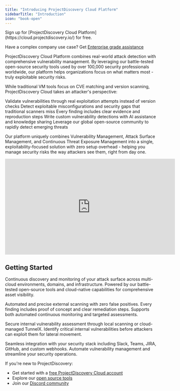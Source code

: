 ```yaml
---
title: "Introducing ProjectDiscovery Cloud Platform"
sidebarTitle: "Introduction"
icon: "book-open"
---
```


<Tip>
Sign up for [ProjectDiscovery Cloud Platform](https://cloud.projectdiscovery.io/) for free.

Have a complex company use case? Get [Enterprise grade assistance](https://projectdiscovery.io/request-demo)
</Tip> 

ProjectDiscovery Cloud Platform combines real-world attack detection with comprehensive vulnerability management. By leveraging our battle-tested open-source security tools used by over 100,000 security professionals worldwide, our platform helps organizations focus on what matters most - truly exploitable security risks.

While traditional VM tools focus on CVE matching and version scanning, ProjectDiscovery Cloud takes an attacker's perspective:

<CardGroup cols={2}>
  <Card title="Actual Exploitability" icon="check-double">
    Validate vulnerabilities through real exploitation attempts instead of version checks
  </Card>

  <Card title="Beyond CVEs" icon="shield-exclamation">
    Detect exploitable misconfigurations and security gaps that traditional scanners miss
  </Card>

  <Card title="Proof of Concept" icon="microscope">
    Every finding includes clear evidence and reproduction steps
  </Card>

  <Card title="AI-Powered Detection" icon="robot">
    Write custom vulnerability detections with AI assistance and knowledge sharing
  </Card>

  <Card title="Community-Powered" icon="users">
    Leverage our global open-source community to rapidly detect emerging threats
  </Card>
</CardGroup>

Our platform uniquely combines Vulnerability Management, Attack Surface Management, and Continuous Threat Exposure Management into a single, exploitability-focused solution with zero setup overhead - helping you manage security risks the way attackers see them, right from day one.

<iframe
  width="560"
  height="315"
  src="https://www.youtube.com/embed/rw26bRrg4-U?si=5HOwQdtkRsOpmidm"
  title="YouTube video player"
  frameborder="0"
  allow="accelerometer; autoplay; clipboard-write; encrypted-media; gyroscope; picture-in-picture"
  allowfullscreen
></iframe>


## Getting Started

<CardGroup cols={2}>
  <Card 
    title="Asset Discovery & Management" 
    icon="radar"
    href="/cloud/assets/overview">
    Continuous discovery and monitoring of your attack surface across multi-cloud environments, domains, and infrastructure. Powered by our battle-tested open-source tools and cloud-native capabilities for comprehensive asset visibility.
  </Card>

  <Card 
    title="External Vulnerability Scanning" 
    icon="globe"
    href="/cloud/scanning/createscans">
    Automated and precise external scanning with zero false positives. Every finding includes proof of concept and clear remediation steps. Supports both automated continuous monitoring and targeted assessments.
  </Card>

  <Card 
    title="Internal Network Scanning" 
    icon="network-wired"
    href="/cloud/scanning/nuclei-scan">
    Secure internal vulnerability assessment through local scanning or cloud-managed TunnelX. Identify critical internal vulnerabilities before attackers can exploit them for lateral movement.
  </Card>

  <Card 
    title="Integrations" 
    icon="puzzle-piece"
    href="/cloud/integrations">
    Seamless integration with your security stack including Slack, Teams, JIRA, GitHub, and custom webhooks. Automate vulnerability management and streamline your security operations.
  </Card>
</CardGroup>

If you're new to ProjectDiscovery: 
 - Get started with a [free ProjectDiscovery Cloud account](cloud.projectdiscovery.io)
 - Explore our [open source tools](/tools/index)
 - Join our [Discord community](https://discord.com/invite/projectdiscovery)

